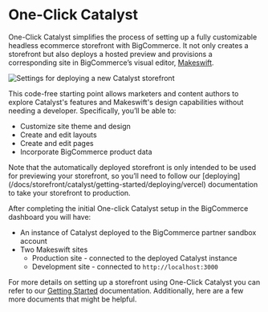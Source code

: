 # One-Click Catalyst

One-Click Catalyst simplifies the process of setting up a fully customizable headless ecommerce storefront with BigCommerce. It not only creates a storefront but also deploys a hosted preview and provisions a corresponding site in BigCommerce’s visual editor, [Makeswift](https://makeswift.com/).

![Settings for deploying a new Catalyst storefront](https://storage.googleapis.com/bigcommerce-production-dev-center/images/catalyst/getting-started/create-catalyst-options.jpeg)

This code-free starting point allows marketers and content authors to explore Catalyst's features and Makeswift's design capabilities without needing a developer. Specifically, you’ll be able to:

- Customize site theme and design
- Create and edit layouts
- Create and edit pages
- Incorporate BigCommerce product data

<Callout type="warning">
  Note that the automatically deployed storefront is only intended to be used
  for previewing your storefront, so you’ll need to follow our
  [deploying](/docs/storefront/catalyst/getting-started/deploying/vercel) documentation to take your storefront to production.
</Callout>

After completing the initial One-click Catalyst setup in the BigCommerce dashboard you will have:

- An instance of Catalyst deployed to the BigCommerce partner sandbox account
- Two Makeswift sites
  - Production site - connected to the deployed Catalyst instance
  - Development site - connected to `http://localhost:3000`

For more details on setting up a storefront using One-Click Catalyst you can refer to our [Getting Started](/docs/storefront/catalyst/getting-started) documentation. Additionally, here are a few more documents that might be helpful.

<Cards>
  <Cards.Card title="How to Developer Locally" href="/docs/storefront/catalyst/getting-started/local-development" />
  <Cards.Card title="Versioning in Catalyst" href="/docs/storefront/catalyst/getting-started/versioning" />
  <Cards.Card title="How to Deploy Catalyst" href="/docs/storefront/catalyst/getting-started/deploying/vercel" />
</Cards>
